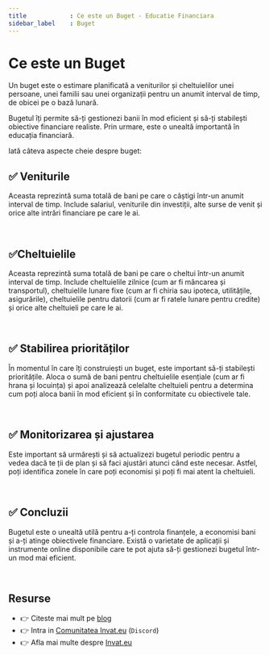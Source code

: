 ```yaml
---
title            : Ce este un Buget - Educatie Financiara 
sidebar_label    : Buget
---
```


# Ce este un Buget

Un buget este o estimare planificată a veniturilor și cheltuielilor unei persoane, unei familii sau unei organizații pentru un anumit interval de timp, de obicei pe o bază lunară.

Bugetul îți permite să-ți gestionezi banii în mod eficient și să-ți stabilești obiective financiare realiste. 
Prin urmare, este o unealtă importantă în educația financiară. 

Iată câteva aspecte cheie despre buget:

## ✅ Veniturile 

Aceasta reprezintă suma totală de bani pe care o câștigi într-un anumit interval de timp. 
Include salariul, veniturile din investiții, alte surse de venit și orice alte intrări financiare pe care le ai.

<br />

## ✅Cheltuielile 

Aceasta reprezintă suma totală de bani pe care o cheltui într-un anumit interval de timp.
Include cheltuielile zilnice (cum ar fi mâncarea și transportul), cheltuielile lunare fixe (cum ar fi chiria sau ipoteca, utilitățile, asigurările),
 cheltuielile pentru datorii (cum ar fi ratele lunare pentru credite) și orice alte cheltuieli pe care le ai.

<br />

## ✅ Stabilirea priorităților 

În momentul în care îți construiești un buget, este important să-ți stabilești prioritățile. 
Aloca o sumă de bani pentru cheltuielile esențiale (cum ar fi hrana și locuința) și apoi analizează celelalte cheltuieli pentru a determina cum poți aloca banii în mod eficient și în conformitate cu obiectivele tale.

<br />

## ✅ Monitorizarea și ajustarea

Este important să urmărești și să actualizezi bugetul periodic pentru a vedea dacă te ții de plan și să faci ajustări atunci când este necesar. 
Astfel, poți identifica zonele în care poți economisi și poți fi mai atent la cheltuieli.

<br />

## ✅ Concluzii 

Bugetul este o unealtă utilă pentru a-ți controla finanțele, a economisi bani și a-ți atinge obiectivele financiare. 
Există o varietate de aplicații și instrumente online disponibile care te pot ajuta să-ți gestionezi bugetul într-un mod mai eficient.

<br />

## Resurse

- 👉 Citeste mai mult pe [blog](https://www.blog.invat.eu/)
- 👉 Intra in [Comunitatea Invat.eu](https://discord.gg/uh2WWTKt) (`Discord`)  
- 👉 Afla mai multe despre [Invat.eu](/intro) 

